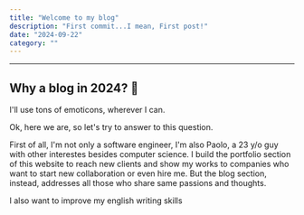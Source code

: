 ```yaml
---
title: "Welcome to my blog"
description: "First commit...I mean, First post!"
date: "2024-09-22"
category: ""
---
```



---

## Why a blog in 2024? 🤔

<Callout type="info">I'll use tons of emoticons, wherever I can.</Callout>

Ok, here we are, so let's try to answer to this question.

First of all, I'm not only a software engineer, I'm also Paolo, a 23 y/o guy with other interestes
besides computer science. I build the portfolio section of this website to reach new clients and show my works
to companies who want to start new collaboration or even hire me. But the blog section, instead, addresses
all those who share same passions and thoughts.

I also want to improve my english writing skills
